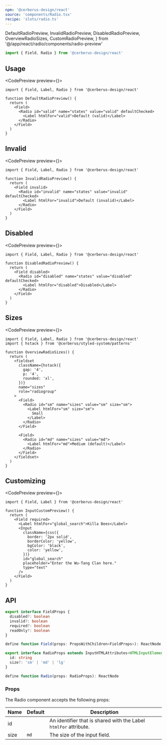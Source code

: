 ```yaml
---
npm: '@cerberus-design/react'
source: 'components/Radio.tsx'
recipe: 'slots/radio.ts'
---
```


  DefaultRadioPreview,
  InvalidRadioPreview,
  DisabledRadioPreview,
  OverviewRadioSizes,
  CustomRadioPreview,
} from '@/app/react/radio/components/radio-preview'

```ts
import { Field, Radio } from '@cerberus-design/react'
```

## Usage

<CodePreview preview={<DefaultRadioPreview />}>
```tsx title="valid-radio.tsx" {7}
import { Field, Label, Radio } from '@cerberus-design/react'

function DefaultRadioPreview() {
  return (
    <Field>
      <Radio id="valid" name="states" value="valid" defaultChecked>
        <Label htmlFor="valid">Default (valid)</Label>
      </Radio>
    </Field>
  )
}
```
</CodePreview>

## Invalid

<CodePreview preview={<InvalidRadioPreview />}>
```tsx title="invalid-radio.tsx" {5}
import { Field, Label, Radio } from '@cerberus-design/react'

function InvalidRadioPreview() {
  return (
    <Field invalid>
      <Radio id="invalid" name="states" value="invalid" defaultChecked>
        <Label htmlFor="invalid">Default (invalid)</Label>
      </Radio>
    </Field>
  )
}
```
</CodePreview>

## Disabled

<CodePreview preview={<DisabledRadioPreview />}>
```tsx title="search-input.tsx" {5}
import { Field, Label, Radio } from '@cerberus-design/react'

function DisabledRadioPreview() {
  return (
    <Field disabled>
      <Radio id="disabled" name="states" value="disabled" defaultChecked>
        <Label htmlFor="disabled">Disabled</Label>
      </Radio>
    </Field>
  )
}
```
</CodePreview>

## Sizes

<CodePreview preview={<OverviewRadioSizes />}>
```tsx title="radio-sizes.tsx" {14,20,26}
import { Field, Label, Radio } from '@cerberus-design/react'
import { hstack } from '@cerberus/styled-system/patterns'

function OverviewRadioSizes() {
  return (
    <fieldset
      className={hstack({
        gap: '4',
        p: '4',
        rounded: 'xl',
      })}
      name="sizes"
      role="radiogroup"
    >
      <Field>
        <Radio id="sm" name="sizes" value="sm" size="sm">
          <Label htmlFor="sm" size="sm">
            Small
          </Label>
        </Radio>
      </Field>

      <Field>
        <Radio id="md" name="sizes" value="md">
          <Label htmlFor="md">Medium (default)</Label>
        </Radio>
      </Field>
    </fieldset>
  )
}
```
</CodePreview>

## Customizing

<CodePreview preview={<CustomRadioPreview />}>
```tsx title="search-input.tsx"
import { Field, Label } from '@cerberus-design/react'

function InputCustomPreview() {
  return (
    <Field required>
      <Label htmlFor="global_search">Killa Bees</Label>
      <Input
        className={css({
          border: '2px solid',
          borderColor: 'yellow',
          bgColor: 'black',
          color: 'yellow',
        })}
        id="global_search"
        placeholder="Enter the Wu-Tang Clan here."
        type="text"
      />
    </Field>
  )
}

```
</CodePreview>

## API

<NoteAdmonition description="The Radio component must be used within a Field provider." />

```ts showLineNumbers=false
export interface FieldProps {
  disabled?: boolean
  invalid?: boolean
  required?: boolean
  readOnly?: boolean
}

define function Field(props: PropsWithChildren<FieldProps>): ReactNode
```

```ts showLineNumbers=false
export interface RadioProps extends InputHTMLAttributes<HTMLInputElement> {
  id: string
  size?: 'sm' | 'md' | 'lg'
}

define function Radio(props: RadioProps): ReactNode
```

### Props

The Radio component accepts the following props:

| Name     | Default | Description                                                   |
| -------- | ------- | ------------------------------------------------------------- |
| id   |    |  An identifier that is shared with the Label `htmlFor` attribute.        |
| size   | `md`   |  The size of the input field.        |

